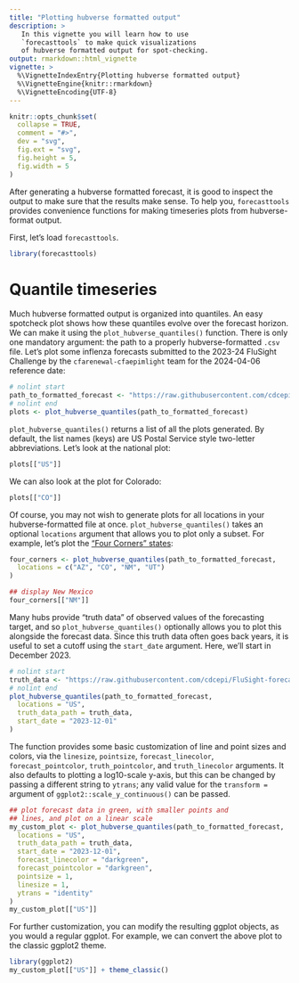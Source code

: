 ```yaml
---
title: "Plotting hubverse formatted output"
description: >
   In this vignette you will learn how to use
   `forecasttools` to make quick visualizations
   of hubverse formatted output for spot-checking.
output: rmarkdown::html_vignette
vignette: >
  %\VignetteIndexEntry{Plotting hubverse formatted output}
  %\VignetteEngine{knitr::rmarkdown}
  %\VignetteEncoding{UTF-8}
---
```


```r
knitr::opts_chunk$set(
  collapse = TRUE,
  comment = "#>",
  dev = "svg",
  fig.ext = "svg",
  fig.height = 5,
  fig.width = 5
)
```


After generating a hubverse formatted forecast, it is good to inspect the output to make sure that the results make sense. To help you, `forecasttools` provides convenience functions for making timeseries plots from hubverse-format output.

First, let's load `forecasttools`.
```r
library(forecasttools)
```

# Quantile timeseries
Much hubverse formatted output is organized into quantiles. An easy spotcheck plot shows how these quantiles evolve over the forecast horizon. We can make it using the `plot_hubverse_quantiles()` function. There is only one mandatory argument: the path to a properly hubverse-formatted `.csv` file. Let's plot some inflenza forecasts submitted to the 2023-24 FluSight Challenge by the `cfarenewal-cfaepimlight` team for the 2024-04-06 reference date:

```r
# nolint start
path_to_formatted_forecast <- "https://raw.githubusercontent.com/cdcepi/FluSight-forecast-hub/refs/heads/main/model-output/cfarenewal-cfaepimlight/2024-04-06-cfarenewal-cfaepimlight.csv"
# nolint end
plots <- plot_hubverse_quantiles(path_to_formatted_forecast)
```

`plot_hubverse_quantiles()` returns a list of all the plots generated. By default, the list names (keys) are US Postal Service style two-letter abbreviations. Let's look at the national plot:

```r
plots[["US"]]
```

We can also look at the plot for Colorado:

```r
plots[["CO"]]
```

Of course, you may not wish to generate plots for all locations in your hubverse-formatted file at once. `plot_hubverse_quantiles()` takes an optional `locations` argument that allows you to plot only a subset. For example, let's plot the ["Four Corners" states](https://en.wikipedia.org/wiki/Four_Corners):

```r
four_corners <- plot_hubverse_quantiles(path_to_formatted_forecast,
  locations = c("AZ", "CO", "NM", "UT")
)

## display New Mexico
four_corners[["NM"]]
```

Many hubs provide "truth data" of observed values of the forecasting target, and so `plot_hubverse_quantiles()` optionally allows you to plot this alongside the forecast data. Since this truth data often goes back years, it is useful to set a cutoff using the `start_date` argument. Here, we'll start in  December 2023.

```r
# nolint start
truth_data <- "https://raw.githubusercontent.com/cdcepi/FluSight-forecast-hub/04e884dce942dd3b8766aee3d8ff1c333b4fb6fa/target-data/target-hospital-admissions.csv"
# nolint end
plot_hubverse_quantiles(path_to_formatted_forecast,
  locations = "US",
  truth_data_path = truth_data,
  start_date = "2023-12-01"
)
```

The function provides some basic customization of line and point sizes and colors, via the `linesize`, `pointsize`, `forecast_linecolor`, `forecast_pointcolor`, `truth_pointcolor`, and `truth_linecolor` arguments. It also defaults to plotting a log10-scale y-axis, but this can be changed by passing a different string to `ytrans`; any valid value for the `transform = ` argument of `ggplot2::scale_y_continuous()` can be passed.

```r
## plot forecast data in green, with smaller points and
## lines, and plot on a linear scale
my_custom_plot <- plot_hubverse_quantiles(path_to_formatted_forecast,
  locations = "US",
  truth_data_path = truth_data,
  start_date = "2023-12-01",
  forecast_linecolor = "darkgreen",
  forecast_pointcolor = "darkgreen",
  pointsize = 1,
  linesize = 1,
  ytrans = "identity"
)
my_custom_plot[["US"]]
```

For further customization, you can modify the resulting ggplot objects, as you would a regular ggplot. For example, we can convert the above plot to the classic ggplot2 theme.

```r
library(ggplot2)
my_custom_plot[["US"]] + theme_classic()
```
